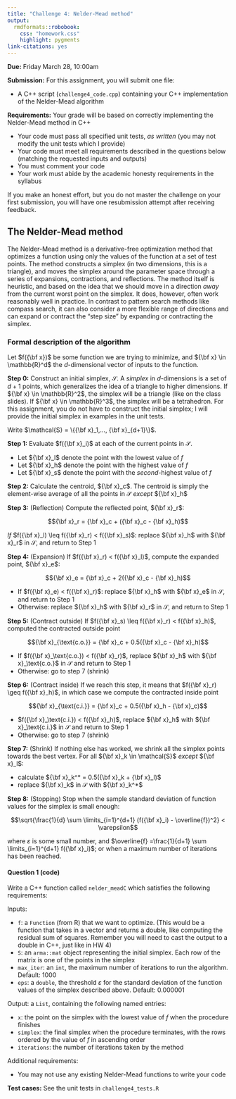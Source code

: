 ```yaml
---
title: "Challenge 4: Nelder-Mead method"
output: 
  rmdformats::robobook:
    css: "homework.css"
    highlight: pygments
link-citations: yes
---
```


**Due:** Friday March 28, 10:00am

**Submission:** For this assignment, you will submit one file:

* A C++ script (`challenge4_code.cpp`) containing your C++ implementation of the Nelder-Mead algorithm

**Requirements:** Your grade will be based on correctly implementing the Nelder-Mead method in C++

* Your code must pass all specified unit tests, *as written* (you may not modify the unit tests which I provide)
* Your code must meet all requirements described in the questions below (matching the requested inputs and outputs)
* You must comment your code
* Your work must abide by the academic honesty requirements in the syllabus 

If you make an honest effort, but you do not master the challenge on your first submission, you will have one resubmission attempt after receiving feedback.


## The Nelder-Mead method

The Nelder-Mead method is a derivative-free optimization method that optimizes a function using only the values of the function at a set of test points. The method constructs a simplex (in two dimensions, this is a triangle), and moves the simplex around the parameter space through a series of expansions, contractions, and reflections. The method itself is heuristic, and based on the idea that we should move in a direction *away* from the current worst point on the simplex. It does, however, often work reasonably well in practice. In contrast to pattern search methods like compass search, it can also consider a more flexible range of directions and can expand or contract the "step size" by expanding or contracting the simplex.

### Formal description of the algorithm

Let $f({\bf x})$ be some function we are trying to minimize, and ${\bf x} \in \mathbb{R}^d$ the $d$-dimensional vector of inputs to the function.

**Step 0:** Construct an initial simplex, $\mathcal{S}$. A *simplex* in $d$-dimensions is a set of $d+1$ points, which generalizes the idea of a triangle to higher dimensions. If ${\bf x} \in \mathbb{R}^2$, the simplex will be a triangle (like on the class slides). If ${\bf x} \in \mathbb{R}^3$, the simplex will be a tetrahedron. For this assignment, you do not have to construct the initial simplex; I will provide the initial simplex in examples in the unit tests.

Write $\mathcal{S} = \{{\bf x}_1,..., {\bf x}_{d+1}\}$.

**Step 1:** Evaluate $f({\bf x}_i)$ at each of the current points in $\mathcal{S}$.

* Let ${\bf x}_l$ denote the point with the lowest value of $f$
* Let ${\bf x}_h$ denote the point with the highest value of $f$
* Let ${\bf x}_s$ denote the point with the *second*-highest value of $f$

**Step 2:** Calculate the centroid, ${\bf x}_c$. The centroid is simply the element-wise average of all the points in $\mathcal{S}$ *except* ${\bf x}_h$

**Step 3:** (Reflection) Compute the reflected point, ${\bf x}_r$:

$${\bf x}_r = {\bf x}_c + ({\bf x}_c - {\bf x}_h)$$

*If* $f({\bf x}_l) \leq f({\bf x}_r) < f({\bf x}_s)$: replace ${\bf x}_h$ with ${\bf x}_r$ in $\mathcal{S}$, and return to Step 1

**Step 4:** (Expansion) If $f({\bf x}_r) < f({\bf x}_l)$, compute the expanded point, ${\bf x}_e$:

$${\bf x}_e = {\bf x}_c + 2({\bf x}_c - {\bf x}_h)$$

* If $f({\bf x}_e) < f({\bf x}_r)$: replace ${\bf x}_h$ with ${\bf x}_e$ in $\mathcal{S}$, and return to Step 1
* Otherwise: replace ${\bf x}_h$ with ${\bf x}_r$ in $\mathcal{S}$, and return to Step 1

**Step 5:** (Contract outside) If $f({\bf x}_s) \leq f({\bf x}_r) < f({\bf x}_h)$, computed the contracted outside point

$${\bf x}_{\text{c.o.}} = {\bf x}_c + 0.5({\bf x}_c - {\bf x}_h)$$

* If $f({\bf x}_\text{c.o.}) < f({\bf x}_r)$, replace ${\bf x}_h$ with ${\bf x}_\text{c.o.}$ in $\mathcal{S}$ and return to Step 1
* Otherwise: go to step 7 (shrink)

**Step 6:** (Contract inside) If we reach this step, it means that $f({\bf x}_r) \geq f({\bf x}_h)$, in which case we compute the contracted inside point

$${\bf x}_{\text{c.i.}} = {\bf x}_c + 0.5({\bf x}_h - {\bf x}_c)$$

* $f({\bf x}_\text{c.i.}) < f({\bf x}_h)$, replace ${\bf x}_h$ with ${\bf x}_\text{c.i.}$ in $\mathcal{S}$ and return to Step 1
* Otherwise: go to step 7 (shrink)

**Step 7:** (Shrink) If nothing else has worked, we shrink all the simplex points towards the best vertex. For all ${\bf x}_k \in \mathcal{S}$ *except* ${\bf x}_l$: 

* calculate ${\bf x}_k^* = 0.5({\bf x}_k + {\bf x}_l)$
* replace ${\bf x}_k$ in $\mathcal{S}$ with ${\bf x}_k^*$


**Step 8:** (Stopping) Stop when the sample standard deviation of function values for the simplex is small enough:

$$\sqrt{\frac{1}{d} \sum \limits_{i=1}^{d+1} (f({\bf x}_i) - \overline{f})^2} < \varepsilon$$

where $\varepsilon$ is some small number, and $\overline{f} =\frac{1}{d+1} \sum \limits_{i=1}^{d+1} f({\bf x}_i)$; or when a maximum number of iterations has been reached.


:::{.question}
#### Question 1 (code)

Write a C++ function called `nelder_meadC` which satisfies the following requirements:

Inputs:

* `f`: a `Function` (from R) that we want to optimize. (This would be a function that takes in a vector and returns a double, like computing the residual sum of squares. Remember you will need to cast the output to a double in C++, just like in HW 4)
* `S`: an `arma::mat` object representing the initial simplex. Each row of the matrix is one of the points in the simplex
* `max_iter`: an `int`, the maximum number of iterations to run the algorithm. Default: 1000
* `eps`: a `double`, the threshold $\varepsilon$ for the standard deviation of the function values of the simplex described above. Default: 0.000001

Output: a `List`, containing the following named entries:

* `x`: the point on the simplex with the lowest value of $f$ when the procedure finishes
* `simplex`: the final simplex when the procedure terminates, with the rows ordered by the value of $f$ in ascending order
* `iterations`: the number of iterations taken by the method

Additional requirements: 

* You may not use any existing Nelder-Mead functions to write your code

**Test cases:** See the unit tests in `challenge4_tests.R`
:::





